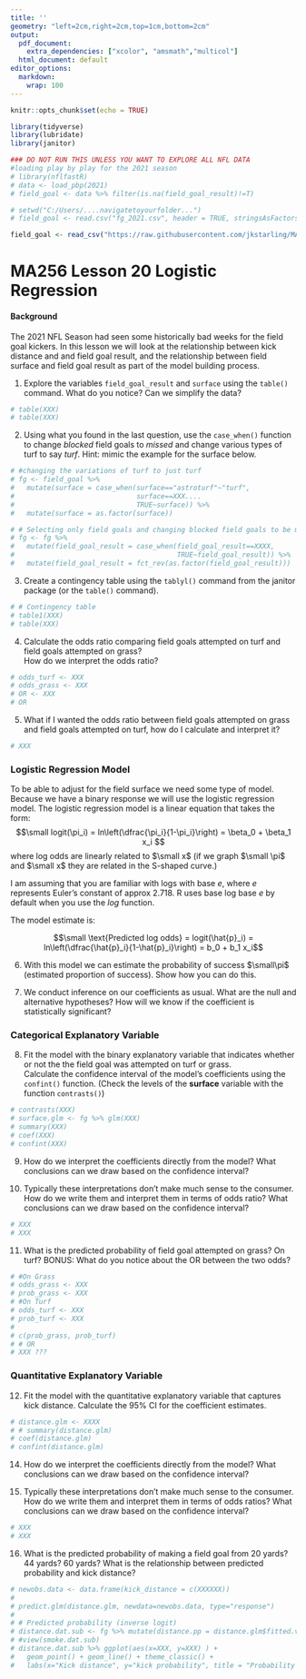 ```yaml
---
title: ''
geometry: "left=2cm,right=2cm,top=1cm,bottom=2cm"
output:
  pdf_document:
    extra_dependencies: ["xcolor", "amsmath","multicol"]
  html_document: default
editor_options:
  markdown:
    wrap: 100
---
```


```r
knitr::opts_chunk$set(echo = TRUE)
```


```r
library(tidyverse)
library(lubridate)
library(janitor)

### DO NOT RUN THIS UNLESS YOU WANT TO EXPLORE ALL NFL DATA
#loading play by play for the 2021 season
# library(nflfastR)
# data <- load_pbp(2021)
# field_goal <- data %>% filter(is.na(field_goal_result)!=T)

# setwd("C:/Users/....navigatetoyourfolder...")
# field_goal <- read.csv("fg_2021.csv", header = TRUE, stringsAsFactors = FALSE)

field_goal <- read_csv("https://raw.githubusercontent.com/jkstarling/MA256/main/data/fg_2021.csv")
```


# MA256 Lesson 20 Logistic Regression

#### Background
The 2021 NFL Season had seen some historically bad weeks for the field goal kickers. In this lesson we will look at the relationship between kick distance and and field goal result, and the relationship between field surface and field goal result as part of the model building process.


(1) Explore the variables `field_goal_result` and `surface` using the `table()` command. What do you notice? Can we simplify the data?

```r
# table(XXX)
# table(XXX)
```

\vfill

(2) Using what you found in the last question, use the `case_when()` function to change *blocked* field goals to *missed* and change various types of turf to say *turf*. Hint: mimic the example for the surface below. 

```r
# #changing the variations of turf to just turf
# fg <- field_goal %>% 
#   mutate(surface = case_when(surface=="astroturf"~"turf",
#                              surface==XXX....
#                              TRUE~surface)) %>% 
#   mutate(surface = as.factor(surface))

# # Selecting only field goals and changing blocked field goals to be missed.
# fg <- fg %>%
#   mutate(field_goal_result = case_when(field_goal_result==XXXX,
#                                        TRUE~field_goal_result)) %>%
#   mutate(field_goal_result = fct_rev(as.factor(field_goal_result)))
```


(3) Create a contingency table using the `tablyl()` command from the janitor package (or the `table()` command).


```r
# # Contingency table
# table1(XXX)
# table(XXX)
```


(4) Calculate the odds ratio comparing field goals attempted on turf and field goals attempted on grass?   
How do we interpret the odds ratio? 

```r
# odds_turf <- XXX
# odds_grass <- XXX
# OR <- XXX
# OR
```


\vfill

(5) What if I wanted the odds ratio between field goals attempted on grass and field goals attempted on turf, how do I calculate and interpret it? 

```r
# XXX
```

\vfill

\newpage


### Logistic Regression Model
To be able to adjust for the field surface we need some type of model. Because we have a binary response we will use the logistic regression model. The logistic regression model is a linear equation that takes the form:
$$\small  logit(\pi_i) = ln\left(\dfrac{\pi_i}{1-\pi_i}\right) = \beta_0 + \beta_1 x_i $$
where log odds are linearly related to $\small x$ (if we graph $\small \pi$ and $\small x$ they are related in the S-shaped curve.) 

I am assuming that you are familiar with logs with base $e$, where $e$ represents Euler's constant of approx 2.718. R uses base log base $e$ by default when you use the *log* function.

The model estimate is: 

$$\small  \text{Predicted log odds} = logit(\hat{p}_i) = ln\left(\dfrac{\hat{p}_i}{1-\hat{p}_i}\right) = b_0 + b_1 x_i$$

(6) With this model we can estimate the probability of success $\small\pi$ (estimated proportion of success). Show how you can do this. 

\vfill
\vfill


(7) We conduct inference on our coefficients as usual. What are the null and alternative hypotheses? How will we know if the coefficient is statistically significant?

\vfill


### Categorical Explanatory Variable
(8) Fit the model with the binary explanatory variable that indicates whether or not the the field goal was attempted on turf or grass.  
Calculate the confidence interval of the model's coefficients using the `confint()` function. 
(Check the levels of the **surface** variable with the function `contrasts()`)


```r
# contrasts(XXX)
# surface.glm <- fg %>% glm(XXX)
# summary(XXX)
# coef(XXX)               
# confint(XXX)
```
\vfill

\newpage

(9) How do we interpret the coefficients directly from the model? What conclusions can we draw based on the confidence interval?

\vfill


(10) Typically these interpretations don't make much sense to the consumer. How do we write them and interpret them in terms of odds ratio? What conclusions can we draw based on the confidence interval? 


```r
# XXX
# XXX
```

\vfill


(11) What is the predicted probability of field goal attempted on grass? On turf? BONUS: What do you notice about the OR between the two odds?


```r
# #On Grass
# odds_grass <- XXX
# prob_grass <- XXX
# #On Turf
# odds_turf <- XXX
# prob_turf <- XXX
# 
# c(prob_grass, prob_turf)
# # OR
# XXX ???
```

\vfill


### Quantitative Explanatory Variable
(12) Fit the model with the quantitative explanatory variable that captures kick distance. Calculate the 95\% CI for the coefficient estimates. 


```r
# distance.glm <- XXXX
# # summary(distance.glm)
# coef(distance.glm)                
# confint(distance.glm) 
```

\vfill

\newpage

(14) How do we interpret the coefficients directly from the model? What conclusions can we draw based on the confidence interval?


\vfill



(15) Typically these interpretations don't make much sense to the consumer. How do we write them and interpret them in terms of odds ratios? What conclusions can we draw based on the confidence interval?


```r
# XXX
# XXX
```

\vfill

(16) What is the predicted probability of making a field goal from 20 yards?  44 yards?  60 yards? What is the relationship between predicted probability and kick distance?


```r
# newobs.data <- data.frame(kick_distance = c(XXXXXX))
# 
# predict.glm(distance.glm, newdata=newobs.data, type="response")
# 
# # Predicted probability (inverse logit)
# distance.dat.sub <- fg %>% mutate(distance.pp = distance.glm$fitted.values)
# #view(smoke.dat.sub)
# distance.dat.sub %>% ggplot(aes(x=XXX, y=XXX) ) + 
#   geom_point() + geom_line() + theme_classic() + 
#   labs(x="Kick distance", y="kick probability", title = "Probability of successful kick vs. distance (in yards)")
```

\vfill





